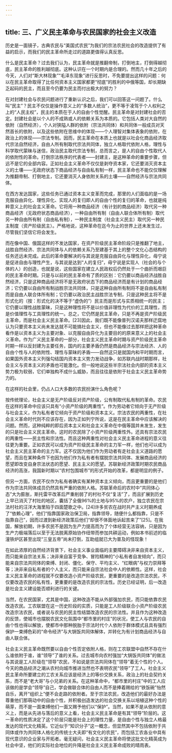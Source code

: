 ```yaml
---
---
---
```

title: 三、广义民主革命与农民国家的社会主义改造
---




历史是一面镜子，古典农民与“美国式农民”为我们的宗法农民社会的改造提供了有益的启示，而我们的民主革命所走过的道路更值得认真反思。

什么是民主革命？过去我们认为，民主革命就是推翻帝制，打倒地主，打倒得越彻底，民主革命的胜利越彻底。这种认识在一个时期内是合理的。然而几十年之后的今天，人们对“斯大林现象”“毛泽东现象”进行反思时，不免要提出这样的问题：何以在民主革命取得了比任何资本主义国家都更“彻底”的胜利的中俄等国，却长期缺乏起码的民主，而且至今仍要为民主而付出极大的努力？

在对封建社会与农民问题进行了重新认识之后，我们可以回答这一问题了。什么叫“民主”？民主不仅仅是操作意义上的“多数人统治”，更不等于凌驾于个人权利之上的“人民主权”，民主的本质在于人的自由个性觉醒。民主革命是对封建社会的否定。封建社会是以个人的不成熟或人的依赖关系为本质的。它包括人类对大自然的依附（自然经济），个人对狭隘人群的依附（宗法共同体）和共同体一般成员对天然首长的依附，以及这些依附在思维中的体现——个人理智对集体表象的依附，在政治上的体现——宗法专制。因而，民主革命在本质上也就是以社会化商品经济取代宗法自然经济，自由人所有制取代宗法共同体，独立人格取代依附人格，理性与科学取代蒙昧与迷信，政治民主取代宗法专制，总而言之，是人的自由个性取代人的依附性的革命。打倒宗法秩序的代表者——封建主，是这种革命的重要步骤，但远不是它的全部内容。正如社会主义革命不仅仅是剥夺资本家，它还要消灭资本主义的土壤——无政府状态下商品经济与自由私有制一样，民主革命也不能仅仅理解为推翻帝制、打倒地主，它还要消灭人身依附关系的土壤——自然经济与宗法共同体。

在西方发达国家，这些任务已通过资本主义变革而完成，那里的人们面临的是一场克服自由异化、理性异化、实现人的复归即人的自由个性的复归的革命，也就是纯粹意义上的社会主义革命。它将用一种商品经济（有计划的商品经济）取代另一种商品经济（无政府状态商品经济），一种自由所有制（自由人联合体所有制）取代另一种自由所有制（自由私有制），一种民主制度（社会主义民主）取代另一种民主制度（资产阶级民主）。严格地说，这种革命在迄今为止的世界上还未发生过，尽管我们坚信它将会发生。

而在像中国、俄国这样的不发达国家，在资产阶级民主革命阶段只是推翻了地主，战胜自然经济、宗法共同体与人的依赖关系乃至建基于其上的整个文化心态结构的任务还远未完成。此后的革命要解决的与其说是克服自由异化与理性异化，毋宁说是促进自由与理性产生，与其说是达到“人的复归”，毋宁说是实现人（社会的与个体的人）的创造，也就是说，这些国家在建立人民政权后仍然处于一个曲折而艰巨的民主革命时期。只是与以前的民主革命有了质的区别：它仍要以商品经济战胜自然经济，只是这种商品经济将不是无政府状态下的商品经济而是有计划的商品经济；它仍要以自由所有制战胜宗法共同体，只是这种自由所有制将不是自由私有制而是自由人联合体所有制；它仍要以政治民主战胜宗法专制，只是这种民主将不是形式化的（按：形式化的决不等于“虚伪的”）民主而是形式与实质相统一的民主；它仍要以理性战胜蒙昧，只是这种理性将不是以价值非理性为代价的工具理性，而是价值理性与工具理性的统一。总之，它仍然是民主革命，只是不再是资产阶级民主革命，而是社会主义民主革命。[23]因此，我们既不能像普列汉诺夫那样迂腐地认为只要资本主义尚未发达就不可能搞社会主义，但也不能像过去那样把这种革命看作是以资本主义为主要对象、以克服自由异化为主要目的的原来意义上的社会主义革命。作为广义民主革命的一部分，社会主义民主革命时期与资产阶级民主革命时期一样以反封建为主要任务，国内的主要矛盾仍然是商品经济与宗法经济、人的自由个性与人的依附性、理性与蒙昧的矛盾——自然这只是就国内和平时期而言，如果国外资本主义列强勾结国内资本主义势力发动战争，如苏联内战时期那样，社会主义与资本主义的矛盾也可能激化。但一般地说这些半宗法社会内部的资本主义势力极为软弱，它们单独构不成什么威胁，而且往往是依附于社会主义民主革命势力的。

在这样的社会里，仍占人口大多数的农民扮演什么角色呢？

按传统理论，社会主义是无产阶级反对资产阶级，公有制取代私有制的革命。农民在这样的革命中应该只具有“小资产阶级的两重性”。作为劳动者它倾向于无产阶级与社会主义，作为私有者它倾向于资产阶级和资本主义。宗法农民的两重性，在社会主义革命时代则不应该存在，因为正如列宁所说，这是在民主革命中应该解决的问题。然而，这种纯粹的即后资本主义和社会主义革命在中俄等国并未发生，发生的只是社会主义民主革命。这时的农民除了小资产阶级两重性外。还具有宗法农民的两重性——民主性和宗法性。而且这种两重性对社会主义民主革命进程的意义往往更为重要。正如农民可以成为资产阶级民主革命的主力军一样，他们也可以成为社会主义民主革命的主力军。这不仅因为他们作为劳动者有走社会主义道路的愿望，而且在某种条件下也因为他们作为私有者有摆脱宗法共同体、发展商品经济的愿望即改变自身宗法状态的愿望、民主主义的愿望。苏联新经济政策时期农民商品经济的高涨，我国新时期以“农村包围城市”的形式开始的改革，都是明显的例子。

但另一方面，农民不仅作为私有者确实有某种资本主义倾向，而且更重要的是他们作为宗法共同体成员仍然具有严重的依附人格。苏联革命后的农村中“共同体心态”大为膨胀，斯托雷平改革后严重削弱了的村社不仅“复活”了，而且扩展到历史上早已消灭了村社的地区，囊括了全俄96%的土地与95%的农户，独立农民在宗法村社的汪洋大海里陷于四面楚歌之中。[24]许多贫农在战时共产主义时期养成了“依赖心理”，他们“指靠国家政治保卫局，指靠领导，随便什么都指靠，只是不指靠自己”，因而过渡到新经济政策后他们“却很不体面地诉起苦来了”[25]。在我国，解放初期，许多农民不是因为生产力提高而为了个体经营无法容纳，只是因为生产力极端落后以至于无法脱离原始协作纽带而参加共耕运动，例如本书前述的临潼铁炉区甚至出现“三皇五帝”尚未打倒，互助组就已大为普及的怪现象！

在如此浓厚的自然经济背景下，社会主义事业面临的主要障碍决非来自资本主义，而只能来自宗法关系；决非来自富于竞争、冒险精神的“小私有者自发倾向”，而只能来自宗法共同体的束缚、封闭、僵化、保守、平均主义、“红眼病”与权力崇拜等等；决非来自私有者的个人主义，而只能来自宗法社会中人的依赖性。这样，社会主义民主革命的进程就不仅要改造小资产阶级农民，更重要的是改造宗法农民，不仅要改造农民的私有性，更重要的是改造农民的宗法性。历史已经证明，后一改造是社会主义建设能否顺利进行的关键。

当然，在农民国家，尤其是中国，这种改造不能从外部强加农民，而只能依靠农民改造农民。工农联盟在这一历史阶段的实质，只能是工人阶级联合小资产阶级农民改造宗法农民，或者说与农民的民主性结盟改造农民的宗法性。并且作为这种改造的反馈，使城市也摆脱农民文化氛围中“都市里的村庄”的状况，使工人与农民的自由个性也得以解放，使都市中那种脱胎于宗法时代个人依附于群体模式且具有强烈保护一束缚色彩的“命令经济”与大锅饭共同体解体，并转化为有计划商品经济与自由人联合体。

社会主义民主革命既然要以自由个性否定依附人格，则在工农联盟中自然不存在什么谁依附于谁，谁“领导”了谁的关系。过去城市向农村强加“大锅饭共同体”的做法与其说是工人阶级在“领导”农民，不如说是宗法共同体在“领导”着无个性的个人。今天的商品经济之潮从农村向城市推进当然也不表明农民“领导”了工人。社会主义民主革命所要建立的工农关系应该是经济上的等价交换关系，政治上的社会契约关系，而不是“老大哥”与小兄弟的关系。在这种革命中，“都市里的村庄”中的工人应该做的是学会“领导”自己，学会做联合体的自由人而不是捧着赐给的“铁饭碗”怡然自乐，离开“组织上”便不会走路的依附者。至于宗法农民，改造他们的最好办法是尊重他们那萌动中的自由个性，并积极创造发达的社会交换关系以培植这种个性的萌芽，而不是一面束缚他们一面又赐予他们以“保护”。当然，如果不是从依附的意义上，而是从先进与落后的意义上看，社会主义民主革命是有其“领导”阶层的。这一革命的性质决定了这个阶层只能是社会上的理性力量，是自由个性与独立人格最发达的现代文化精英。它近似于“知识分子”这一概念，但显然其中不包括依附于共同体或作为共同体人格化的传统士大夫即“有文化的农民”，而包括工农各业中具有现代意识的企业家与开拓者。毫无疑问，社会主义民主革命将使这批文化精英成为社会中坚，他们的实际社会地位的升降是社会主义民主革命成败的晴雨表。